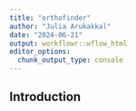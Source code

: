 ---
title: "orthofinder"
author: "Julia Arukakkal"
date: "2024-06-21"
output: workflowr::wflow_html
editor_options:
  chunk_output_type: console
---

## Introduction

```{r}

```

